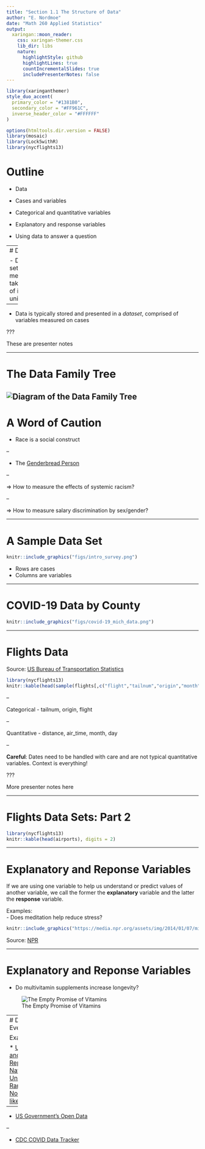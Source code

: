 ```yaml
---
title: "Section 1.1 The Structure of Data"
author: "E. Nordmoe"
date: "Math 260 Applied Statistics"
output:
  xaringan::moon_reader:
    css: xaringan-themer.css
    lib_dir: libs
    nature:
      highlightStyle: github
      highlightLines: true
      countIncrementalSlides: true
      includePresenterNotes: false
---  
```


```r
library(xaringanthemer)
style_duo_accent(
  primary_color = "#1381B0",
  secondary_color = "#FF961C",
  inverse_header_color = "#FFFFFF"
)
```



```r
options(htmltools.dir.version = FALSE)
library(mosaic)
library(Lock5withR)
library(nycflights13)
```

# Outline 

- Data  

- Cases and variables  

- Categorical and quantitative variables  

- Explanatory and response variables   

- Using data to answer a question  

---
# Data

- Data are a set of measurements taken on a set of individual units

--

- Data is typically stored and presented in a *dataset*, comprised of variables measured on cases


???

These are presenter notes

---

# The Data Family Tree  


![Diagram of the Data Family Tree](figs/data_family_tree.png)
---

# A Word of Caution  

* Race is a social construct    

--

* The [Genderbread Person](https://www.genderbread.org/)   

--

$\Rightarrow$ How to measure the effects of systemic racism?  

--

$\Rightarrow$ How to measure salary discrimination by sex/gender?  




---

# A Sample Data Set

```r
knitr::include_graphics("figs/intro_survey.png")
```


- Rows are cases
- Columns are variables


---



# COVID-19 Data by County  

```r
knitr::include_graphics("figs/covid-19_mich_data.png")
```

---
 

# Flights Data

Source: [US Bureau of Transportation Statistics](https://www.transtats.bts.gov/DatabaseInfo.asp?DB_ID=120&Link=0)


```r
library(nycflights13)
knitr::kable(head(sample(flights[,c("flight","tailnum","origin","month","day","distance","air_time")],orig.ids=FALSE)))
```


--

Categorical - tailnum, origin, flight

--

Quantitative - distance, air_time, month, day  

--

**Careful**: Dates need to be handled with care and are not typical quantitative variables. Context is everything!  

???

More presenter notes here

---

# Flights Data Sets: Part 2  

```r
library(nycflights13)
knitr::kable(head(airports), digits = 2)
```




---


# Explanatory and Reponse Variables

If we are using one variable to help us understand or predict values of another variable, we call the former the **explanatory** variable and the 
latter the **response** variable.  
    
  
Examples:  
- Does meditation help reduce stress?  

```r
knitr::include_graphics("https://media.npr.org/assets/img/2014/01/07/mindfulness_wide-b20c3525971d5796eba9ad993463fffe8faf2bcb-s1500-c85.jpg")
```

Source: [NPR](https://www.npr.org/sections/health-shots/2014/01/07/260470831/mindfulness-meditation-can-help-relieve-anxiety-and-depression)

---

# Explanatory and Reponse Variables


- Do multivitamin supplements increase longevity?  


![The Empty Promise of Vitamins](figs/empty_promise.png)


---
# Data is Everywhere!

Examples

* [US News and World Report National University Rankings](http://colleges.usnews.rankingsandreviews.com/best-colleges/rankings/national-liberal-arts-colleges/data)
   + [No place like home](http://colleges.usnews.rankingsandreviews.com/best-colleges/kalamazoo-college-2275)
   
--

* [US Government's Open Data](http://www.data.gov/)

--

* [CDC COVID Data Tracker](https://www.cdc.gov/covid-data-tracker/#cases/)

